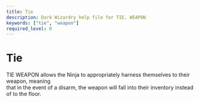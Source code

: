 ```yaml
---
title: Tie
description: Dark Wizardry help file for TIE, WEAPON
keywords: ["tie", "weapon"]
required_level: 0
---
```


# Tie

TIE WEAPON allows the Ninja to appropriately harness themselves to their weapon, meaning  
that in the event of a disarm, the weapon will fall into their inventory instead of to the floor.